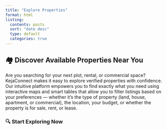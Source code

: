 ```yaml
---
title: "Explore Properties"
format: html
listing:
  contents: posts
  sort: "date desc"
  type: default
  categories: true
---
```


## 🏘️ Discover Available Properties Near You

Are you searching for your next plot, rental, or commercial space? KejaConnect makes it easy to explore verified properties with confidence. Our intuitive platform empowers you to find exactly what you need using interactive maps and smart tables that allow you to filter listings based on your preferences — whether it's the type of property (land, house, apartment, or commercial), the location, your budget, or whether the property is for sale, rent, or lease.

### 🔍 Start Exploring Now